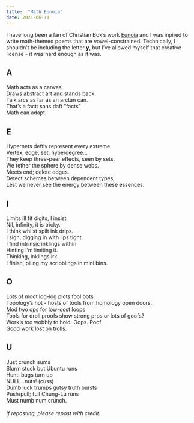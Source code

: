 ```yaml
---
title:  "Math Eunoia"
date: 2021-06-11
---
```


I have long been a fan of Christian Bok's work [Eunoia](https://en.wikipedia.org/wiki/Eunoia_(book)) and I was inpired to write math-themed poems that are vowel-constrained. Technically, I shouldn't be including the letter **y**, but I've allowed myself that creative license - it was hard enough as it was.

## A
Math acts as a canvas,\
Draws abstract art and stands back.\
Talk arcs as far as an arctan can.\
That's a fact: sans daft "facts"\
Math can adapt.

## E
Hypernets deftly represent every extreme\
Vertex, edge, set, hyperdegree...\
They keep three-peer effects, seen by sets.\
We tether the sphere by dense webs.\
Meets end; delete edges.\
Detect schemes between dependent types,\
Lest we never see the energy between these essences.

## I
Limits ill fit digits, I insist.\
Nil, infinity, it is tricky.\
I think whilst spilt ink drips.\
I sigh, digging in with lips tight.\
I find intrinsic inklings within\
Hinting I'm limiting it.\
Thinking, inklings irk.\
I finish, piling my scribblings in mini bins.

## O
Lots of moot log-log plots fool bots.\
Topology's hot - hosts of tools from homology open doors.\
Mod two ops for low-cost loops\
Tools for droll proofs show strong pros or lots of goofs?\
Work's too wobbly to hold. Oops. Poof.\
Good work lost on trolls.

## U
Just crunch sums\
Slurm stuck but Ubuntu runs\
Hunt: bugs turn up\
NULL...nuts! (cuss)\
Dumb luck trumps gutsy truth bursts\
Push/pull; full Chung-Lu runs\
Must numb num crunch.\
\
*If reposting, please repost with credit.*